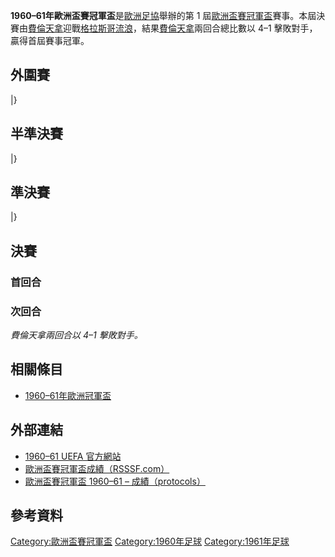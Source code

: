 {{Infobox 國際足球賽事賽季
| tourney_name          = 歐洲盃賽冠軍盃
| year                  = 1960–61
| image                 = 
| size                  = 
| caption               = 
| edition               = 1
| defending_champ_other = 
| dates                 = 1960年8月1日–1961年5月27日
| num_teams             = 10 隊
| associations          = 10
| champion_other        = {{flagicon|ITA}} [[佛羅倫薩足球俱樂部|費倫天拿]]
| count                 = 1
| second_other          = {{flagicon|SCO}} [[流浪者足球俱樂部|格拉斯哥流浪]]
| matches               = 18
| goals                 = 60
| attendance            = 
| top_scorer            = 
| player                = 
| prevseason            = 
| nextseason            = [[1961–62年歐洲盃賽冠軍盃|1961–62]]
}}

'''1960–61年歐洲盃賽冠軍盃'''是[[歐洲足協|歐洲足協]]舉辦的第 1 屆[[歐洲盃賽冠軍盃|歐洲盃賽冠軍盃]]賽事。本屆決賽由[[佛羅倫薩足球俱樂部|費倫天拿]]迎戰[[流浪者足球俱樂部|格拉斯哥流浪]]，結果[[佛羅倫薩足球俱樂部|費倫天拿]]兩回合總比數以 4–1 擊敗對手，贏得首屆賽事冠軍。

== 外圍賽 ==
{{TwoLeg start}}
{{TwoLegResult|'''[[流浪者足球俱樂部|格拉斯哥流浪]]'''|SCO|5–4|[[費倫斯華路士體育會|費倫斯華路士]]|HUN|4–2|1–2}}
{{TwoLegResult|[[法蘭克福勝利足球會|柏林勝利]]|GDR|2–3|'''[[般奴紅星|般奴紅星]]'''|TCH|2–1|0–2}}
|}

== 半準決賽 ==
{{TwoLeg start}}
{{TwoLegResult|[[門興格拉德巴赫足球俱樂部|慕遜加柏]]|FRG|0–11|'''[[流浪者足球俱樂部|格拉斯哥流浪]]'''|SCO|0–3|0–8}}
{{TwoLegResult|[[奧地利維也納足球會|奧地利維也納]]|AUT|2–5|'''[[伍爾弗漢普頓流浪足球俱樂部|狼隊]]'''|ENG|2–0|0–5}}
{{TwoLegResult|[[盧塞恩足球俱樂部|盧塞恩]]|SUI|2–9|'''[[佛羅倫薩足球俱樂部|費倫天拿]]'''|ITA|0–3|2–6}}
{{TwoLegResult|[[般奴紅星|般奴紅星]]|TCH|0–2|'''[[薩格勒布迪納摩足球俱樂部|薩格勒布戴拿模]]'''|YUG|0–0|0–2}}
|}

== 準決賽 ==
{{TwoLeg start}}
{{TwoLegResult|'''[[流浪者足球俱樂部|格拉斯哥流浪]]'''|SCO|3–1|[[伍爾弗漢普頓流浪足球俱樂部|狼隊]]|ENG|2–0|1–1}}
{{TwoLegResult|'''[[佛羅倫薩足球俱樂部|費倫天拿]]'''|ITA|4–2|[[薩格勒布迪納摩足球俱樂部|薩格勒布戴拿模]]|YUG|3–0|1–2}}
|}

== 決賽 ==
=== 首回合 ===
{{footballbox
|date=1961年5月17日
|time=19:30
|team1=[[流浪者足球俱樂部|格拉斯哥流浪]] {{flagicon|SCO}}
|score=0 – 2
|report=[https://web.archive.org/web/20141129015319/http://www.sharkscores.com/Match/Default.aspx?id=765813 報告]
|team2={{flagicon|ITA}} [[佛羅倫薩足球俱樂部|費倫天拿]]
|goals1=
|goals2=[[Luigi_Milan|Milan]] {{goal|12||88}}
|stadium=[[埃布羅克斯球場|埃布羅克斯球場]]，[[格拉斯哥|格拉斯哥]]
|attendance=80,000
|referee=
}}

=== 次回合 ===
{{footballbox
|date=1961年5月27日
|time=15:30
|team1=[[佛羅倫薩足球俱樂部|費倫天拿]] {{flagicon|ITA}}
|score=2 – 1
|report=[https://web.archive.org/web/20141129015321/http://www.sharkscores.com/Match/Default.aspx?id=765814 報告]
|team2={{flagicon|SCO}} [[流浪者足球俱樂部|格拉斯哥流浪]]
|goals1=[[Luigi_Milan|Milan]] {{goal|13}}<br />[[Kurt_Hamrin|Hamrin]] {{goal|86}}
|goals2=[[Alex_Scott_(footballer_born_1937)|Scott]] {{goal|60}}
|stadium=[[弗蘭基球場|弗蘭基球場]]，[[佛羅倫斯|佛羅倫斯]]
|attendance=50,000
|referee=
}}
''費倫天拿兩回合以 4–1 擊敗對手。''

== 相關條目 ==
*[[1960–61年歐洲冠軍盃|1960–61年歐洲冠軍盃]]

== 外部連結 ==
* [https://web.archive.org/web/20101222144652/http://en.archive.uefa.com/competitions/ecwc/history/season%3D1960/intro.html 1960–61 UEFA 官方網站]
* [http://www.rsssf.com/ec/ecomp.html 歐洲盃賽冠軍盃成績（RSSSF.com）]{{Wayback|url=http://www.rsssf.com/ec/ecomp.html |date=20180116045414 }}
* [https://web.archive.org/web/20141129015317/http://www.sharkscores.com/Cups/Default.aspx?id=375&season=1960%2F1961 歐洲盃賽冠軍盃 1960–61 – 成績（protocols）]

== 參考資料 ==
{{reflist|2}}

{{歐洲盃賽冠軍盃球季}}

[[Category:歐洲盃賽冠軍盃|Category:歐洲盃賽冠軍盃]]
[[Category:1960年足球|Category:1960年足球]]
[[Category:1961年足球|Category:1961年足球]]